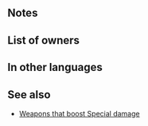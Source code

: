 {{Weapon Infobox
|tagid=SID_倭棍
|weaponType=Axe
|weaponName={{PAGENAME}}
|might=9
|range=1
|effect=Deals +10 damage when Special triggers.
|cost=200
|exclusive=0
|statModifiers=0,9,0,0,0
|next=Wo Gùn+
|promotionRarity=5
|promotionTier=1
|required=Steel Axe
|properties=random_all
}}
==Notes==
{{FlatDamage|special=1|10}}

==List of owners==
{{Skill Hero List}}

==In other languages==
{{OtherLanguages
|japanese=倭棍
|german=Wo Gùn
|spanishEU=Wo Gùn
|spanishLA=Wo Gùn
|french=Wo Gùn
|italian=Wo Gùn
|chineseTW=倭棍
|portuguese=Wo Gùn
}}
==See also==
* [[Weapons that boost Special damage]]
{{Weapons Navbox}}